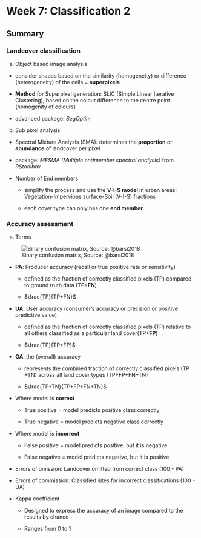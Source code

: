 # Week 7: Classification 2

## Summary

### Landcover classification

a.  Object based image analysis

-   consider shapes based on the similarity (homogeneity) or difference (heterogeneity) of the cells = **superpixels**

-   **Method** for Superpixel generation: SLIC (Simple Linear Iterative Clustering), based on the colour difference to the centre point (homogenity of colours)

-   advanced package: *SegOptim*

b.  Sub pixel analysis

-   Spectral Mixture Analysis (SMA): determines the **proportion** or **abundance** of landcover per pixel

-   package: *MESMA (Multiple endmember spectral analysis)* from *RStoolbox*

-   Number of End members

    -   simplify the process and use the **V-I-S model** in urban areas: Vegetation-Impervious surface-Soil (V-I-S) fractions

    -   each cover type can only has one **end member**

### Accuracy assessment

a.  Terms

![Binary confusion matrix, Source: @barsi2018](img07/accuracymatrix.png){#fig-accuracy}

-   **PA**: Producer accuracy (recall or true positive rate or sensitivity)

    * defined as the fraction of correctly classified pixels (TP) compared to ground truth data (TP+**FN**)
    
    * $\frac{TP}{TP+FN}$

-   **UA**: User accuracy (consumer's accuracy or precision or positive predictive value)

    * defined as the fraction of correctly classified pixels (TP) relative to all others classified as a particular land cover(TP+**FP**)
    
    * $\frac{TP}{TP+FP}$

-   **OA**: the (overall) accuracy

    * represents the combined fraction of correctly classified pixels (TP +TN) across all land cover types (TP+FP+FN+TN)
    
    * $\frac{TP+TN}{TP+FP+FN+TN}$

* Where model is **correct**

    * True positive = model predicts positive class correctly
    
    * True negative = model predicts negative class correctly
    
* Where model is **incorrect**

    * False positive = model predicts positive, but it is negative

    * False negative = model predicts negative, but it is positive
    
* Errors of omission: Landcover omitted from correct class (100 - PA)

* Errors of commission: Classified sites for incorrect classifications (100 - UA)

* Kappa coefficient
    
    * Designed to express the accuracy of an image compared to the results by chance
    
    * Ranges from 0 to 1
